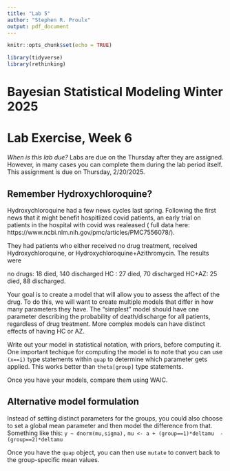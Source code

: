 ```yaml
---
title: "Lab 5"
author: "Stephen R. Proulx"
output: pdf_document
---
```


```r
knitr::opts_chunk$set(echo = TRUE)

library(tidyverse)
library(rethinking)
```
# Bayesian Statistical Modeling Winter 2025
# Lab Exercise, Week 6

*When is this lab due?* Labs are due on the Thursday after they are assigned. However, in many cases you can complete them during the lab period itself.   This assignment is due on Thursday, 2/20/2025.  

## Remember Hydroxychloroquine?
Hydroxychloroquine had a few news cycles last spring. Following the first news that it might benefit hospitlized covid patients, an early trial on patients in the hospital with covid was realeased  ( full data here: https://www.ncbi.nlm.nih.gov/pmc/articles/PMC7556078/). 

They had patients who either received no drug treatment, received Hydroxychloroquine, or Hydroxychloroquine+Azithromycin. The results were

no drugs: 18 died, 140 discharged 
HC : 27 died, 70 discharged
HC+AZ: 25 died, 88 discharged. 

Your goal is to create a model that will allow you to assess the affect of the drug. To do this, we will want to create multiple models that differ in how many parameters they have. The "simplest" model should have one parameter describing the probability of death/discharge for all patients, regardless of drug treatment. More complex models can have distinct effects of having HC or AZ. 

Write out your model in statistical notation, with priors, before computing it. One important techique for computing the model is to note that you can use `(x==i)` type statements within `quap` to determine which parameter gets applied. This works better than `theta[group]` type statements.

Once you have your models, compare them using WAIC. 





## Alternative model formulation
Instead of setting distinct parameters for the groups, you could also choose to set a global mean parameter and then model the difference from that. Something like this:
`y ~ dnorm(mu,sigma),`
`mu <- a + (group==1)*deltamu  - (group==2)*deltamu`


Once you have the `quap` object, you can then use `mutate` to convert back to the group-specific mean values. 

 
